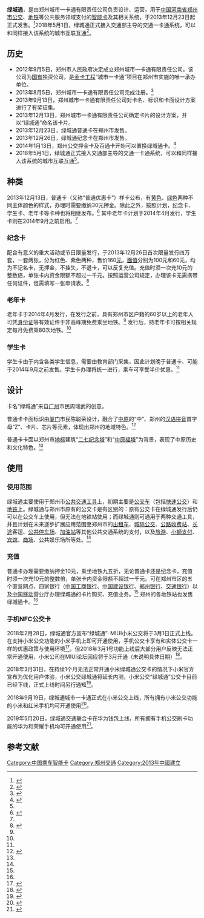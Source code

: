 {{Infobox electronic payment
|logo=               Lvchengtong_Card_(Normal,_Green).png
|name=               绿城通
|location=           [[郑州市|郑州市]]
|launched=           2013年
|service_1=          [[郑州公交|郑州公交]]
|service_2=          [[郑州快速公交|郑州快速公交]]
|service_3=          [[郑州地铁|郑州地铁]]
|service_4=          [[出租车|出租车]]、[[城际公交|城际公交]]<small>（计划中，均为2014年后）</small>
|service_5=          [[公路收费站|公路收费站]]、[[长途汽车|长途]]客运、[[公共停车场|公共停车场]]、[[加油站|加油站]]、[[旅游|旅游]]、[[小额支付|小额支付]]<small>（计划中，均为2015年后）</small>
|service_6=          部分[[宾馆|宾馆]]、[[商场|商场]]、公共娱乐场所<small>（计划中，均为最早2016年后）</small>
|sales_location_1=   直属网点（5个）<ref name="hnr">{{Cite web |url=http://news.hnr.cn/dj/201401/t20140110_790573.html |title=1月13日起郑州可实现公交卡免费更换绿城通 |accessdate=2014-01-11 |author=阮海峰 |date=2014-01-10 |publisher=映象网}}</ref>
|sales_location_2=   银行（[[郑州银行|郑州银行]]、[[交通银行|交通银行]]、[[中国工商银行|中国工商银行]]、[[中国建设银行|中国建设银行]]）<ref name="hnr" />
|sales_location_3=   [[中国移动|中国移动]]营业厅<ref name="hnr" />
|sales_location_4=   
|currency=           [[人民币|人民币]]
|stored_value=       
|credit_expiry=      无
|maximum_credit=     ¥1000
|automatic_recharge= 
|unlimited_use=      
|variant_1=          纪念卡<small>（2013年12月26日首次发行）</small>
|variant_2=          学生卡<small>（计划于2014年9月前发行）</small><ref name="hnr" />
|variant_3=          老年卡<small>（计划于2014年4月发行）</small><ref name="hnr" />
|technology_1=       [[RFID|RFID]]
|operator=           
|manager=            郑州城市一卡通有限责任公司
|homepage=           
}}

'''绿城通'''，是由郑州城市一卡通有限责任公司负责设计、运营，用于[[中华人民共和国|中国]][[河南省|河南省]][[郑州市|郑州市]][[郑州公交|公交]]、[[郑州地铁|地铁]]等公共服务领域支付的[[智能卡|智能卡]]及其相关系统，于2013年12月23日起正式发售。<ref name="henan.gov.cn">{{Cite web |url=http://www.henan.gov.cn/zwgk/system/2013/12/20/010442416.shtml |title=城市一卡通卡“绿城通”将从23日起在郑州市区开售 |accessdate=2014-01-10 |author= |date=2013-12-20 |publisher=河南省人民政府 |archive-url=https://web.archive.org/web/20140112075333/http://www.henan.gov.cn/zwgk/system/2013/12/20/010442416.shtml |archive-date=2014-01-12 |dead-url=yes }}</ref>2018年5月1日，绿城通正式接入交通部主导的交通一卡通系统，可以和同样接入该系统的城市互联互通<ref name="#1">{{Cite web |url=http://www.zzcsykt.com/NewsDetailt.aspx?id=343 |title=关于“绿城通”交通联合卡正式发行的通知 |accessdate=2018-06-19 |author=绿城通 |date=2018-04-28 |publisher=郑州城市一卡通有限责任公司}}</ref>。

==历史==
*2012年9月5日，郑州市人民政府决定成立郑州城市一卡通有限责任公司。该公司为[[国有企业|国有]]独资公司，是[[金卡工程|金卡工程]]“城市一卡通”项目在郑州市实施的唯一承办单位。
*2013年8月5日，郑州城市一卡通有限责任公司完成注册。<ref>{{cite news|author=黄永东|title=郑州“城市一卡通”即将开售|url=http://zzrb.zynews.com/html/2013-12/12/content_527922.htm|format=|work=郑州日报|publisher=中原报业传媒集团|location=郑州|page=第2版|date=2013-12-12|accessdate=2013-12-14|language=zh-cn|quote=|archiveurl=https://web.archive.org/web/20131215181220/http://zzrb.zynews.com/html/2013-12/12/content_527922.htm|archivedate=2013-12-15|deadurl=yes}}</ref>
*2013年9月13日，郑州城市一卡通有限责任公司对卡名、标识和卡面设计方案进行了有奖征集。
*2013年12月13日，郑州城市一卡通有限责任公司确定卡片的设计方案，并以“绿城通”命名该卡片。
*2013年12月23日，绿城通普通卡在郑州市发售。
*2013年12月26日，绿城通纪念卡在郑州市发售。
*2014年1月13日，郑州公交押金卡及百通卡开始可以置换绿城通卡。<ref name="zzwb">{{cite news|author=徐智慧|title=13日开始公交卡能换绿城通|url=https://zzwb.zynews.cn/html/2014-01/10/node_106.htm|format=|work=郑州晚报|publisher=中原报业传媒集团|location=郑州|page=第A05版|date=2014-01-10|accessdate=2014-01-10|language=zh-cn|quote=|archiveurl=|archivedate=}}</ref>
*2018年5月1日，绿城通正式接入交通部主导的交通一卡通系统，可以和同样接入该系统的城市互联互通<ref name="#1"/>。

==种类==
2013年12月13日，普通卡（又称“普通优惠卡”）样卡公布，有[[黄色|黄色]]、[[绿色|绿色]]两种不同主体颜色的样式，办理时需要缴纳30元押金。除此之外，按照计划，纪念卡、学生卡、老年卡等卡种也将相继发布。<ref name="qq1">{{Cite web |url=http://henan.qq.com/a/20131214/002801.htm |title=郑州公交地铁一卡通定名绿城通 设计方案出炉 |accessdate=2013-12-14 |author=刘江浩 |date=2013-12-14 |work=腾讯·大豫网 |publisher=腾讯公司}}</ref> 其中老年卡计划于2014年4月发行，学生卡则在2014年9月之前启用。<ref name="hnr" />

===纪念卡===
配合有意义的重大活动或节日限量发行，于2013年12月26日首次限量发行四万套，一套两张，分为红色、紫色两种，售价160[[人民币|元]]，[[面值|面值]]分别为100元和60元，均为不记名卡，无押金，不挂失，不退卡，可以反复充值。充值时须一次充10元的整数倍，单张卡内资金限额不超过一千元。按照运营公司规定，办理该卡无需携带任何证件，但需填写一张申请表。<ref>{{Cite web |url=http://v.ifeng.com/news/society/201312/0182706d-6fa0-c244-50c7-dc01cee15635.shtml |title=“绿城通”纪念卡今日开售 |accessdate=2014-01-10 |author= |date=2013-12-20 |publisher=凤凰视频}}</ref>

===老年卡===
老年卡于2014年4月发行，在发行之前，具有郑州市区户籍的60岁以上的老年人可凭[[中华人民共和国居民身份证|身份证]]等有效证件于非高峰期免费乘坐地铁。<ref name="zzwb" /> 发行后，持老年卡可按相关规定每月免费乘80次地铁。<ref name="henan.gov.cn" />

===学生卡===
学生卡由于内含各类学生信息，需要由教育部门采集，因此计划晚于普通卡、可能于2014年9月之前发售。学生卡办理将统一进行，乘车可享受半价优惠。<ref name="henan.gov.cn" />

==设计==
卡名“绿城通”来自[[广州市|广州]]市民周瑞武的创意。

普通卡卡面标识由[[厦门市|厦门]]市民陈聪荣设计，融合了[[中原|中原]]的“中”、郑州的[[汉语拼音|汉语拼音]]首字母“Z”、卡片、芯片等元素，体现出郑州的地域特色。<ref>{{Cite web |url=http://henan.qq.com/a/20131214/002660.htm |title=郑州城市一卡通定名“绿城通” 地铁今日可试乘 |accessdate=2013-12-14 |author=杨晓楠 |date=2013-12-14 |work=腾讯·大豫网 |publisher=腾讯公司}}</ref>

普通卡卡面以郑州市[[地标|地标]]建筑“[[二七纪念塔|二七纪念塔]]”和“[[中原福塔|中原福塔]]”为背景，表现了中原历史和文化特色。<ref name="qq1" />

==使用==
===使用范围===
绿城通主要使用于郑州市[[公共交通工具|公共交通工具]]上，初期主要是[[郑州公交|公交车]]（包括[[郑州快速公交|快速公交]]）和[[郑州地铁|地铁]]上。绿城通与郑州市原有的公交卡是有区别的：原有公交卡在绿城通发行后仍可以在公交车上使用，但无法在地铁站使用；而绿城通则可通用于两种交通工具，并且计划在未来逐步扩展应用范围至郑州市的[[出租车|出租车]]、[[城际公交|城际公交]]、[[公路收费站|公路收费站]]、[[长途汽车|长途]]客运、[[公共停车场|公共停车场]]、[[加油站|加油站]]等其他公共交通系统的支付，以及[[旅游|旅游]]、[[小额支付|小额支付]]、[[宾馆|宾馆]]、[[商场|商场]]、公共娱乐场所等处。<ref name="qq1" />

===充值===
普通卡办理需要缴纳押金10元，乘坐地铁九五折，无论普通卡还是纪念卡，充值时须一次充10元的整数倍，单张卡内资金限额不超过一千元。可在郑州市区的五个直营网点、四家银行（[[中国工商银行|中国工商银行]]、[[中国建设银行|中国建设银行]]、[[郑州银行|郑州银行]]、[[交通银行|交通银行]]）以及[[中国移动|中国移动]]营业厅办理绿城通的卡片购买、充值业务。<ref name="hnr" /> 郑州的各地铁站也发售绿城通卡。<ref name="henan.gov.cn" />

===手机NFC公交卡===
2018年2月28日，绿城通官方宣布“绿城通”· MIUI小米公交将于3月1日正式上线。在支持小米公交功能的小米手机上即可开通使用，手机公交卡享有和实体公交卡一样的优惠政策与使用环境<ref>{{Cite web |url=http://www.zzcsykt.com/NewsDetailt.aspx?id=336 |title=“绿城通”聚合支付再添成员 MIUI小米公交正式上线 |date=2018-02-28|publisher=绿城通}}</ref>。但2018年3月1号功能上线后大部分用户反映无法正常开通使用，小米公司在MIUI论坛回应将于3月开通（未说明具体日期）<ref>{{Cite web |url=http://bbs.xiaomi.cn/t-14494427 |title=无法开通绿城通！提示系统维护 |date=2018-03-02|publisher=小猪猪135923}}</ref>。

2018年3月31日，在持续1个月无法正常开通小米绿城通公交卡的情况下小米官方宣布为优化用户体验，小米公交绿城通将延长内测，小米公交“绿城通”公交卡目前已经下线，正式上线时间另行通知<ref>{{Cite web |url=https://www.ithome.com/html/android/353436.htm |title=小米公交“绿城通”卡片下线：将延长内测期限 |date=2018-03-31|publisher=IT之家}}</ref>。

2018年9月19日，绿城通城市一卡通正式在小米公交上线，所有拥有小米公交功能的小米和红米手机均可开通使用<ref>{{Cite web |url=https://www.ithome.com/html/it/384022.htm |title=小米公交正式上线“绿城通”，限时开卡免费 |date=2018-09-19|publisher=IT之家}}</ref>。

2019年5月20日，绿城通交通联合卡在华为钱包上线，所有拥有手机公交刷卡功能的华为和荣耀手机均可开通使用<ref>{{Cite web |url=https://www.ithome.com/0/424/269.htm |title=华为钱包上线郑州绿城通：限额免费开卡 |date=2019-05-20|publisher=IT之家}}</ref>。

==参考文献==
{{reflist}}

{{中国内地及港澳电子票证}}

[[Category:中国乘车智能卡|Category:中国乘车智能卡]]
[[Category:郑州交通|Category:郑州交通]]
[[Category:2013年中國建立|Category:2013年中國建立]]